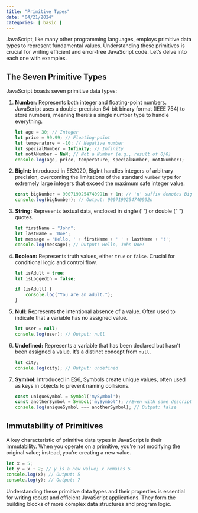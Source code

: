 ```yaml
---
title: "Primitive Types"
date: "04/21/2024"
categories: [ basic ]
---
```


JavaScript, like many other programming languages, employs primitive data types to represent fundamental values.  Understanding these primitives is crucial for writing efficient and error-free JavaScript code.  Let's delve into each one with examples.

## The Seven Primitive Types

JavaScript boasts seven primitive data types:

1. **Number:** Represents both integer and floating-point numbers.  JavaScript uses a double-precision 64-bit binary format (IEEE 754) to store numbers, meaning there's a single number type to handle everything.

   ```javascript
   let age = 30; // Integer
   let price = 99.99; // Floating-point
   let temperature = -10; // Negative number
   let specialNumber = Infinity; // Infinity
   let notANumber = NaN; // Not a Number (e.g., result of 0/0)
   console.log(age, price, temperature, specialNumber, notANumber); 
   ```

2. **BigInt:**  Introduced in ES2020, BigInt handles integers of arbitrary precision, overcoming the limitations of the standard `Number` type for extremely large integers that exceed the maximum safe integer value.

   ```javascript
   const bigNumber = 9007199254740991n + 1n; // 'n' suffix denotes BigInt
   console.log(bigNumber); // Output: 9007199254740992n
   ```

3. **String:** Represents textual data, enclosed in single (' ') or double (" ") quotes.

   ```javascript
   let firstName = "John";
   let lastName = 'Doe';
   let message = 'Hello, ' + firstName + ' ' + lastName + '!';
   console.log(message); // Output: Hello, John Doe!
   ```

4. **Boolean:** Represents truth values, either `true` or `false`.  Crucial for conditional logic and control flow.

   ```javascript
   let isAdult = true;
   let isLoggedIn = false;

   if (isAdult) {
       console.log("You are an adult.");
   }
   ```

5. **Null:** Represents the intentional absence of a value.  Often used to indicate that a variable has no assigned value.

   ```javascript
   let user = null; 
   console.log(user); // Output: null
   ```

6. **Undefined:** Represents a variable that has been declared but hasn't been assigned a value.  It's a distinct concept from `null`.

   ```javascript
   let city;
   console.log(city); // Output: undefined
   ```

7. **Symbol:** Introduced in ES6, Symbols create unique values, often used as keys in objects to prevent naming collisions.

   ```javascript
   const uniqueSymbol = Symbol('mySymbol');
   const anotherSymbol = Symbol('mySymbol'); //Even with same description, it will be different.
   console.log(uniqueSymbol === anotherSymbol); // Output: false
   ```


## Immutability of Primitives

A key characteristic of primitive data types in JavaScript is their immutability.  When you operate on a primitive, you're not modifying the original value; instead, you're creating a new value.

```javascript
let x = 5;
let y = x + 2; // y is a new value; x remains 5
console.log(x); // Output: 5
console.log(y); // Output: 7
```

Understanding these primitive data types and their properties is essential for writing robust and efficient JavaScript applications. They form the building blocks of more complex data structures and program logic.

